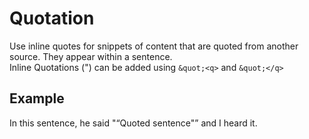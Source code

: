 

<Meta title="Components/Quotation/Inline" component={Quotation} />

# Quotation

Use inline quotes for snippets of content that are quoted from another source. They appear within a sentence. <br/>
Inline Quotations (") can be added using `&quot;<q>` and `&quot;</q>`

## Example

<Canvas>
  <p>
    In this sentence, he said &quot;<q>Quoted sentence&quot;</q> and I heard it.
  </p>
</Canvas>
